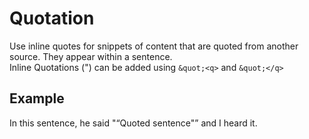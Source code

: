 

<Meta title="Components/Quotation/Inline" component={Quotation} />

# Quotation

Use inline quotes for snippets of content that are quoted from another source. They appear within a sentence. <br/>
Inline Quotations (") can be added using `&quot;<q>` and `&quot;</q>`

## Example

<Canvas>
  <p>
    In this sentence, he said &quot;<q>Quoted sentence&quot;</q> and I heard it.
  </p>
</Canvas>
